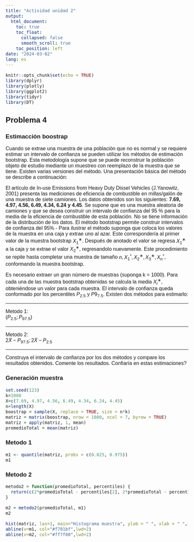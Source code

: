 ```yaml
---
title: "Actividad unidad 2"
output: 
  html_document:
    toc: true
    toc_float:
      collapsed: false
      smooth_scroll: true
    toc_position: left
date: "2024-03-02"
lang: es
---
```




<style type="text/css">
  body {
    font-size: 16px;
    font-family: Arial, sans-serif;
  }
}
</style>
```r
knitr::opts_chunk$set(echo = TRUE)
library(dplyr)
library(plotly)
library(ggplot2)
library(tidyr)
library(DT)
```
## Problema 4
### Estimacción boostrap


Cuando se extrae una muestra de una población que no es normal y se requiere estimar un intervalo de confianza se pueden utilizar los métodos de estimación bootstrap. Esta metodología supone que se puede reconstruir la población objeto de estudio mediante un muestreo con reemplazo de la muestra que se tiene. Existen varias versiones del método. Una presentación básica del método se describe a continuación:



El artículo de In-use Emissions from Heavy Duty Dissel Vehicles (J.Yanowitz, 2001) presenta las mediciones de eficiencia de combustible en millas/galón de una muestra de siete camiones. Los datos obtenidos son los siguientes: **7.69, 4.97, 4.56, 6.49, 4.34, 6.24 y 4.45**. Se supone que es una muestra aleatoria de camiones y que se desea construir un intervalo de confianza del 95 % para la media de la eficiencia de combustible de esta población. No se tiene información de la distribución de los datos. El método bootstrap permite construir intervalos de confianza del 95% - Para ilustrar el método suponga que coloca los valores de la muestra en una caja y extrae uno al azar. Este correspondería al primer valor de la muestra bootstrap $X^∗_1$. Después de anotado el valor se regresa $X^∗_1$ a la caja y se extrae el valor $X^∗_2$, regresandolo nuevamente. Este procedimiento se repite hasta completar una muestra de tamaño $n, X^*_1, X^∗_2,X^∗_3,X^*_n$, conformando la muestra bootstrap.

Es necesario extraer un gran número de muestras (suponga k = 1000). Para cada una de las muestra bootstrap obtenidas se calcula la media $X^∗_i$, obteniéndose un valor para cada muestra. El intervalo de confianza queda conformado por los percentiles $P_{2.5}$ y $P{9_7.5}$. Existen dos métodos para estimarlo:

---

Metodo 1: <div align="center">$(P_2.5;P_97.5)$</div>

---

Metodo 2: <div align="center">$2\bar{X}-P_{97.5};2\bar{X} - P_{2.5}$</div>

---

Construya el intervalo de confianza por los dos métodos y compare los resultados obtenidos. Comente los resultados. Confiaría en estas estimaciones?


### Generación muestra

```r
set.seed(123)
k=1000
X=c(7.69, 4.97, 4.56, 6.49, 4.34, 6.24, 4.45)
n=length(X)
boostrap = sample(X, replace = TRUE, size = n*k)
matriz = matrix(boostrap, nrow = 1000, ncol = 7, byrow = TRUE)
matriz = apply(matriz, 1, mean)
promedioTotal = mean(matriz)
```

### Metodo 1

```r
m1 <- quantile(matriz, probs = c(0.025, 0.975))
m1
```

### Metodo 2

```r
metodo2 = function(promedioTotal, percentiles) {
  return(c(2*promedioTotal - percentiles[2], 2*promedioTotal - percentiles[1]))
}

m2 = metodo2(promedioTotal, m1)
m2
```

```r
hist(matriz, las=1, main="Histograma muestra", ylab = " ", xlab = " ", col="#4daf4a")
abline(v=m1, col="#f781bf",lwd=2)
abline(v=m2, col="#ff7f00",lwd=2)
```